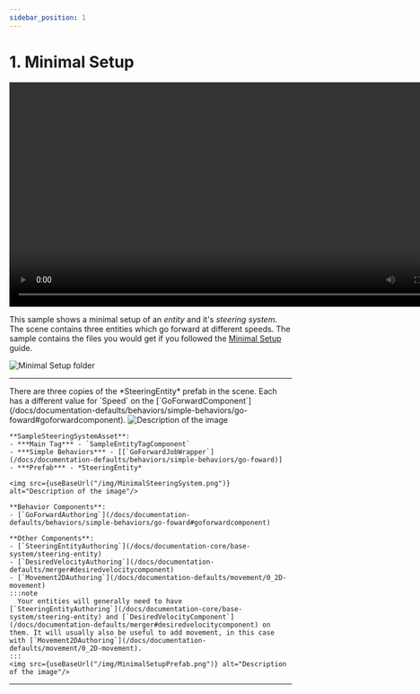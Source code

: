 ```yaml
---
sidebar_position: 1
---
```



# 1. Minimal Setup

<video controls width="800">
  <source src={useBaseUrl("/videos/GoForwardVideo.mp4")} type="video/mp4" />
  Your browser does not support the video tag.
</video>

This sample shows a minimal setup of an *entity* and it's *steering system*. The scene contains three entities which go forward at different speeds. The sample contains the files you would get if you followed the [Minimal Setup](/docs/getting-started/minimal-set-up) guide. 

![Minimal Setup folder](/img/MinimalSetupFolder.png)

-----

<Tabs>
  <TabItem value="third" label="Scene"> 
    There are three copies of the *SteeringEntity* prefab in the scene. Each has a different value for `Speed` on the [`GoForwardComponent`](/docs/documentation-defaults/behaviors/simple-behaviors/go-foward#goforwardcomponent).
    <img src={useBaseUrl("/img/MinimalSetupScene.png")} alt="Description of the image"/>
  </TabItem>
  <TabItem value="first" label="Steering System Asset"> 

    **SampleSteeringSystemAsset**:
    - ***Main Tag*** - `SampleEntityTagComponent`
    - ***Simple Behaviors*** - [[`GoForwardJobWrapper`](/docs/documentation-defaults/behaviors/simple-behaviors/go-foward)]
    - ***Prefab*** - *SteeringEntity*

    <img src={useBaseUrl("/img/MinimalSteeringSystem.png")} alt="Description of the image"/>
  </TabItem>
  <TabItem value="second" label="Prefab"> 
    
    **Behavior Components**:
    - [`GoForwardAuthoring`](/docs/documentation-defaults/behaviors/simple-behaviors/go-foward#goforwardcomponent)

    **Other Components**:
    - [`SteeringEntityAuthoring`](/docs/documentation-core/base-system/steering-entity)
    - [`DesiredVelocityAuthoring`](/docs/documentation-defaults/merger#desiredvelocitycomponent)
    - [`Movement2DAuthoring`](/docs/documentation-defaults/movement/0_2D-movement)
    :::note
      Your entities will generally need to have [`SteeringEntityAuthoring`](/docs/documentation-core/base-system/steering-entity) and [`DesiredVelocityComponent`](/docs/documentation-defaults/merger#desiredvelocitycomponent) on them. It will usually also be useful to add movement, in this case with [`Movement2DAuthoring`](/docs/documentation-defaults/movement/0_2D-movement).
    :::
    <img src={useBaseUrl("/img/MinimalSetupPrefab.png")} alt="Description of the image"/>
  </TabItem>
</Tabs>

-----